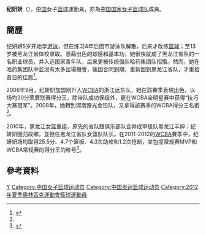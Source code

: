 {{Infobox sportsperson
| headercolor    = #D2691E
| name           = 纪妍妍
| image          =
| imagesize      = 
| caption        =
| birthname      =
| fullname       =
| nickname       =
| nationality    = 
| residence      =
| birthdate      = {{birth_date_and_age|1985|5|29}}<ref name="伦敦奥运">{{cite web|title=2012伦敦奥运会中国体育代表团成员名录 - 纪妍妍|url=http://2012teamchina.olympic.cn/index.php/personview/persons/16275}}{{zh-cn}}</ref>
| birthplace     = {{CHN}}
| height         = {{height|m=1.82}}<ref name="伦敦奥运"/>
| weight         = {{weight|kg=70}}<ref name="伦敦奥运"/>
| website        = 
| country        = {{CHN}}
| sport          = 女子[[籃球|籃球]]
| collegeteam    =
| club           =
| team           =
| turnedpro      =
| coach          =
| retired        =
| coaching       =
| worlds         =
| regionals      =
| nationals      =
| olympics       =
| paralympics    =
| highestranking =
| pb             =
| medaltemplates = 
| show-medals    = yes
}}
'''纪妍妍'''（{{bd|1985年|5月29日}}），[[中国|中国]]女子[[篮球|篮球]]運動員，亦為[[中国国家女子篮球队|中国国家女子篮球队]]成員。

==簡歷==
纪妍妍5岁开始学[[游泳|游泳]]，但在练习4年后因市游泳队解散，后来才改练[[篮球|篮球]]；至13岁被黑龙江省体校录取。憑藉出色的球感和基本功，她很快就成了黑龙江省队的一名职业球员，并入选国家青年队，后来更被传统强队哈药集团队招攬。然而，她在哈药集团队中並沒有太多出場機會，後因合同到期，重新回到黑龙江省队，才重拾昔日的佳態<ref name="东北网">{{cite news|title=黑龙江女篮队长变"内敛妞" 用脑袋打球的中国"女科比"|url=http://heilongjiang.dbw.cn/system/2012/03/04/053725018.shtml|newspaper=东北网|date=2012-03-04}}</ref>。

2006年9月，纪妍妍加盟刚升入[[WCBA|WCBA]]的浙江远东队，她在該賽季表現出色，以场均30分荣膺联赛得分王，除带队成功保级外，更在WCBA全明星赛中获得“技巧大赛冠军”。2008年，她轉到河南豫光金铅队，又拿得該赛季的WCBA得分王名銜<ref name="东北网"/>。

2010年，黑龙江女篮重组，原先的省队跟俱乐部队合并成甲级队黑龙江丰绅；纪妍妍回归故鄉，並担任黑龙江省队女篮队队长。在2011-2012的[[WCBA|WCBA]]賽季中，纪妍妍场均取得25.5分、4.7个篮板、4.3次助攻和1.2次抢断，並包揽常规赛MVP和WCBA常规赛的得分王的称号<ref>{{cite news|title=纪妍妍仅4分留闪光一瞬 出场时间增长上位在即?|url=http://www.yangtse.com/system/2012/08/04/014011799.shtml|newspaper=东方网|date=2012-08-04|deadurl=yes|archiveurl=https://web.archive.org/web/20160305011109/http://www.yangtse.com/system/2012/08/04/014011799.shtml|archivedate=2016-03-05}}</ref>。

==參考資料==
{{Reflist}}

{{WCBA常规赛最有价值球员}}
{{WCBA总决赛最有价值球员}}
{{WCBA全明星正赛最有价值球员}}
{{2012年夏季奧林匹克運動會中國國家女子籃球隊}}
{{2014年女篮世界杯中国队阵容}}

{{Authority control}}
{{DEFAULTSORT:JI Yanyan}}
[[Category:纪姓|Y]]
[[Category:中国女子篮球运动员|Category:中国女子篮球运动员]]
[[Category:中国奥运篮球运动员|Category:中国奥运篮球运动员]]
[[Category:2012年夏季奧林匹克運動會籃球運動員|Category:2012年夏季奧林匹克運動會籃球運動員]]